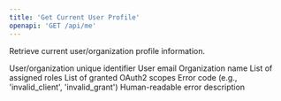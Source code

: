 ```yaml
---
title: 'Get Current User Profile'
openapi: 'GET /api/me'
---
```


Retrieve current user/organization profile information.


<ParamField status="200" type="UserProfile">
  <ParamField name="id" type="string">
    User/organization unique identifier
  </ParamField>
  <ParamField name="email" type="string">
    User email
  </ParamField>
  <ParamField name="organization" type="string">
    Organization name
  </ParamField>
  <ParamField name="roles" type="array">
    List of assigned roles
  </ParamField>
  <ParamField name="scopes" type="array">
    List of granted OAuth2 scopes
  </ParamField>
</ParamField>


<ParamField status="401" type="object">
  <ParamField name="error" type="string">
    Error code (e.g., 'invalid_client', 'invalid_grant')
  </ParamField>
  <ParamField name="error_description" type="string">
    Human-readable error description
  </ParamField>
</ParamField>
